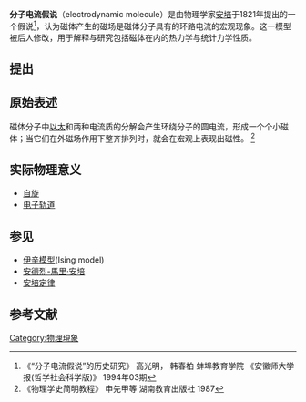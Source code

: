 {{expand|time=2014-12-22T08:20:22+00:00}}
'''分子电流假说'''（electrodynamic molecule）是由物理学家[[安德烈-馬里·安培|安培]]于1821年提出的一个假说<ref>《“分子电流假说”的历史研究》 高光明， 韩春柏 蚌埠教育学院 《安徽师大学报(哲学社会科学版)》 1994年03期</ref>，认为磁体产生的磁场是磁体分子具有的环路电流的宏观现象。这一模型被后人修改，用于解释与研究包括磁体在内的热力学与统计力学性质。
== 提出 ==
== 原始表述 ==
磁体分子中[[以太|以太]]和两种电流质的分解会产生环绕分子的圆电流，形成一个个小磁体；当它们在外磁场作用下整齐排列时，就会在宏观上表现出磁性。
<ref>《物理学史简明教程》 申先甲等 湖南教育出版社 1987</ref>
== 实际物理意义 ==
*[[自旋|自旋]]
*[[电子轨道|电子轨道]]
== 参见 ==
*[[伊辛模型|伊辛模型]](Ising model)
*[[安德烈-馬里·安培|安德烈-馬里·安培]]
*[[安培定律|安培定律]]

==参考文献==
{{reflist}}

[[Category:物理現象|Category:物理現象]]